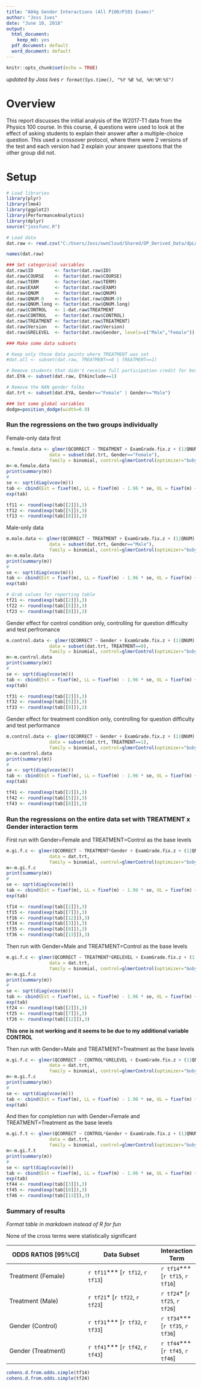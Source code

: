 ```yaml
---
title: "A04g Gender Interactions (All P100/P101 Exams)"
author: "Joss Ives"
date: "June 10, 2018"
output:
  html_document:
    keep_md: yes
  pdf_document: default
  word_document: default
---
```


```r
knitr::opts_chunk$set(echo = TRUE)
```

*updated by Joss Ives `r format(Sys.time(), "%Y %B %d, %H:%M:%S")`*

# Overview
This report discusses the initial analysis of the W2017-T1 data from the Physics 100 course. In this course, 4 questions were used to look at the effect of asking students to explain their answer after a multiple-choice question. This used a crossover protocol, where there were 2 versions of the test and each version had 2 explain your answer questions that the other group did not. 

# Setup

```r
# Load libraries
library(plyr)
library(lme4)
library(ggplot2)
library(PerformanceAnalytics)
library(dplyr)
source("jossfunc.R")
```

```r
# Load data
dat.raw <- read.csv("C:/Users/Joss/ownCloud/Shared/DP_Derived_Data/dpLogisticDat_all.csv")
```

```r
names(dat.raw)
```

```r
### Set categorical variables
dat.raw$ID        <- factor(dat.raw$ID)
dat.raw$COURSE    <- factor(dat.raw$COURSE)
dat.raw$TERM      <- factor(dat.raw$TERM)
dat.raw$EXAM      <- factor(dat.raw$EXAM)
dat.raw$QNUM      <- factor(dat.raw$QNUM)
dat.raw$QNUM.0    <- factor(dat.raw$QNUM.0)
dat.raw$QNUM.long <- factor(dat.raw$QNUM.long)
dat.raw$CONTROL   <- 1-dat.raw$TREATMENT
dat.raw$CONTROL   <- factor(dat.raw$CONTROL)
dat.raw$TREATMENT <- factor(dat.raw$TREATMENT)
dat.raw$Version   <- factor(dat.raw$Version)
dat.raw$GRELEVEL  <- factor(dat.raw$Gender, levels=c("Male","Female"))
```

```r
### Make some data subsets

# Keep only those data points where TREATMENT was set
#dat.all <- subset(dat.raw, TREATMENT==0 | TREATMENT==1)

# Remove students that didn't receive full participation credit for both EYA questions
dat.EYA <- subset(dat.raw, EYAinclude==1)

# Remove the NAN gender folks
dat.trt <- subset(dat.EYA, Gender=="Female" | Gender=="Male")
```


```r
### Set some global variables
dodge=position_dodge(width=0.9)
```



### Run the regressions on the two groups individually

Female-only data first
```r
m.female.data <- glmer(QCORRECT ~ TREATMENT + ExamGrade.fix.z + (1|QNUM) + (1|ID), 
                data = subset(dat.trt, Gender=="Female"), 
                family = binomial, control=glmerControl(optimizer="bobyqa"))
m<-m.female.data
print(summary(m))
#
se <- sqrt(diag(vcov(m)))
tab <- cbind(Est = fixef(m), LL = fixef(m) - 1.96 * se, UL = fixef(m) + 1.96 *se)
exp(tab)

tf11 <- round(exp(tab[[2]]),3)
tf12 <- round(exp(tab[[5]]),3)
tf13 <- round(exp(tab[[8]]),3)
```

Male-only data
```r
m.male.data <- glmer(QCORRECT ~ TREATMENT + ExamGrade.fix.z + (1|QNUM) + (1|ID), 
                data = subset(dat.trt, Gender=="Male"), 
                family = binomial, control=glmerControl(optimizer="bobyqa"))
m<-m.male.data
print(summary(m))
#
se <- sqrt(diag(vcov(m)))
tab <- cbind(Est = fixef(m), LL = fixef(m) - 1.96 * se, UL = fixef(m) + 1.96 *se)
exp(tab)

# Grab values for reporting table
tf21 <- round(exp(tab[[2]]),3)
tf22 <- round(exp(tab[[5]]),3)
tf23 <- round(exp(tab[[8]]),3)

```

Gender effect for control condition only, controlling for question difficulty and test perfromance
```r
m.control.data <- glmer(QCORRECT ~ Gender + ExamGrade.fix.z + (1|QNUM) + (1|ID), 
                data = subset(dat.trt, TREATMENT==0), 
                family = binomial, control=glmerControl(optimizer="bobyqa"))
m<-m.control.data
print(summary(m))
#
se <- sqrt(diag(vcov(m)))
tab <- cbind(Est = fixef(m), LL = fixef(m) - 1.96 * se, UL = fixef(m) + 1.96 *se)
exp(tab)

tf31 <- round(exp(tab[[2]]),3)
tf32 <- round(exp(tab[[5]]),3)
tf33 <- round(exp(tab[[8]]),3)
```

Gender effect for treatment condition only, controlling for question difficulty and test performance
```r
m.control.data <- glmer(QCORRECT ~ Gender + ExamGrade.fix.z + (1|QNUM) + (1|ID), 
                data = subset(dat.trt, TREATMENT==1), 
                family = binomial, control=glmerControl(optimizer="bobyqa"))
m<-m.control.data
print(summary(m))
#
se <- sqrt(diag(vcov(m)))
tab <- cbind(Est = fixef(m), LL = fixef(m) - 1.96 * se, UL = fixef(m) + 1.96 *se)
exp(tab)

tf41 <- round(exp(tab[[2]]),3)
tf42 <- round(exp(tab[[5]]),3)
tf43 <- round(exp(tab[[8]]),3)
```

### Run the regressions on the entire data set with TREATMENT x Gender interaction term

First run with Gender=Female and TREATMENT=Control as the base levels
```r
m.gi.f.c <- glmer(QCORRECT ~ TREATMENT*Gender + ExamGrade.fix.z + (1|QNUM) + (1|ID), 
                data = dat.trt, 
                family = binomial, control=glmerControl(optimizer="bobyqa"))
m<-m.gi.f.c
print(summary(m))
#
se <- sqrt(diag(vcov(m)))
tab <- cbind(Est = fixef(m), LL = fixef(m) - 1.96 * se, UL = fixef(m) + 1.96 *se)
exp(tab)

tf14 <- round(exp(tab[[2]]),3)
tf15 <- round(exp(tab[[7]]),3)
tf16 <- round(exp(tab[[12]]),3)
tf34 <- round(exp(tab[[3]]),3)
tf35 <- round(exp(tab[[8]]),3)
tf36 <- round(exp(tab[[13]]),3)
```

Then run with Gender=Male and TREATMENT=Control as the base levels
```r


m.gi.f.c <- glmer(QCORRECT ~ TREATMENT*GRELEVEL + ExamGrade.fix.z + (1|QNUM) + (1|ID), 
                data = dat.trt, 
                family = binomial, control=glmerControl(optimizer="bobyqa"))
m<-m.gi.f.c
print(summary(m))
#
se <- sqrt(diag(vcov(m)))
tab <- cbind(Est = fixef(m), LL = fixef(m) - 1.96 * se, UL = fixef(m) + 1.96 *se)
exp(tab)
tf24 <- round(exp(tab[[2]]),3)
tf25 <- round(exp(tab[[7]]),3)
tf26 <- round(exp(tab[[12]]),3)
```

**This one is not working and it seems to be due to my additional variable CONTROL**

Then run with Gender=Male and TREATMENT=Treatment as the base levels
```r


m.gi.f.c <- glmer(QCORRECT ~ CONTROL*GRELEVEL + ExamGrade.fix.z + (1|QNUM) + (1|ID), 
                data = dat.trt, 
                family = binomial, control=glmerControl(optimizer="bobyqa"))
m<-m.gi.f.c
print(summary(m))
#
se <- sqrt(diag(vcov(m)))
tab <- cbind(Est = fixef(m), LL = fixef(m) - 1.96 * se, UL = fixef(m) + 1.96 *se)
exp(tab)
```

And then for completion run with Gender=Female and TREATMENT=Treatment as the base levels
```r


m.gi.f.t <- glmer(QCORRECT ~ CONTROL*Gender + ExamGrade.fix.z + (1|QNUM) + (1|ID), 
                data = dat.trt, 
                family = binomial, control=glmerControl(optimizer="bobyqa"))
m<-m.gi.f.t
print(summary(m))
#
se <- sqrt(diag(vcov(m)))
tab <- cbind(Est = fixef(m), LL = fixef(m) - 1.96 * se, UL = fixef(m) + 1.96 *se)
exp(tab)
tf44 <- round(exp(tab[[3]]),3)
tf45 <- round(exp(tab[[8]]),3)
tf46 <- round(exp(tab[[13]]),3)
```

### Summary of results

_Format table in markdown instead of R for fun_

None of the cross terms were statistically significant

| ODDS RATIOS [95%CI] | Data Subset           | Interaction Term  |
| ------------- |------------|-----|
| Treatment (Female) | `r tf11`&ast;&ast;&ast; [`r tf12`, `r tf13`] | `r tf14`&ast;&ast;&ast; [`r tf15`, `r tf16`] |
| Treatment (Male) | `r tf21`&ast; [`r tf22`, `r tf23`]  |`r tf24`&ast; [`r tf25`, `r tf26`] |
| Gender (Control) | `r tf31`&ast;&ast;&ast; [`r tf32`, `r tf33`]      | `r tf34`&ast;&ast;&ast; [`r tf35`, `r tf36`] |
| Gender (Treatment) | `r tf41`&ast;&ast;&ast; [`r tf42`, `r tf43`]      | `r tf44`&ast;&ast;&ast; [`r tf45`, `r tf46`] |

```r
cohens.d.from.odds.simple(tf14)
cohens.d.from.odds.simple(tf24)
```




